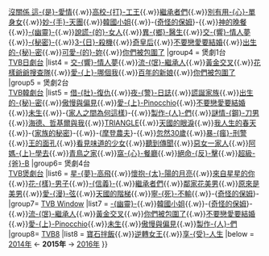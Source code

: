 {{Navbox
<!--劇集名稱跟隨電視台的定名為準，並只記錄該頻道首次播放-->
|name = 2015無綫播映之韓劇
|title = [[無線電視外購韓國劇集列表#2015年|2015無綫電視播映之韓劇]]
|state = collapsed
|group1 = [[翡翠台]]
|list1 = -{[[拜託了，機長|拜托機長]]}-
|group2 = [[高清翡翠台]]
|list2 = [[鯊魚 (韓國電視劇)|鯊魚]]
|group3 = [[J2]]
|list3 = [[來自星星的你]]{{.w}}[[沒關係，是愛情啊|沒關係 這-{是}-愛情]]{{.w}}[[高校處世王|高校-{打}-工王]]{{.w}}[[欲戴王冠，必承其重－繼承者們|繼承者們]]{{.w}}[[心懷叵測的恢單女|別有用-{心}-單身女]]{{.w}}[[Medical Top Team|妙-{手}-天團]]{{.w}}[[韓國小姐 (電視劇)|韓國小姐]]{{.w}}-{[[奇怪的保姆]]}-{{.w}}[[神的晚餐]]{{.w}}[[幽靈 (韓國電視劇)|-{幽靈}-]]{{.w}}[[Miss Ripley|說謊-{的}-女人]]{{.w}}[[異鄉人醫生|異-{鄉}-醫生]]{{.w}}[[交響情人夢 (韓國電視劇)|交-{響}-情人夢]]{{.w}}[[秘密 (2013年電視劇)|-{秘密}-]]{{.w}}[[Three Days|3-{日}-殺機]]{{.w}}[[奇皇后 (電視劇)|奇皇后]]{{.w}}[[不要戀愛要結婚]]{{.w}}[[出生的祕密|出生的-{秘}-密]]{{.w}}[[對我而言可愛的她|可愛-{的}-妳]]{{.w}}[[你們被包圍了]]
|group4 = 煲劇1台<br>[[TVB日劇台]]
|list4 = [[交響情人夢 (韓國電視劇)|交-{響}-情人夢]]{{.w}}[[Big Man|流-{氓}-繼承人]]{{.w}}[[黃金交叉]]{{.w}}[[花樣爺爺搜查隊]]{{.w}}[[Kill Me Heal Me|愛-{上}-哪個我]]{{.w}}[[百年的新娘]]{{.w}}[[你們被包圍了]]
|group5 = 煲劇2台<br>[[TVB韓劇台]]
|list5 = [[布穀鳥巢|借-{肚}-復仇]]{{.w}}[[更夫日誌|夜-{警}-日誌]]{{.w}}[[驚豔的她|謊誕家族]]{{.w}}[[出生的祕密|出生的-{秘}-密]]{{.w}}[[傲慢與偏見 (韓國電視劇)|傲慢與偏見]]{{.w}}[[皮諾丘 (電視劇)|愛-{上}-Pinocchio]]{{.w}}[[不要戀愛要結婚]]{{.w}}[[未生]]{{.w}}-{[[家人之間為何這樣]]}-{{.w}}[[製作人 (韓國電視劇)|製作-{人}-們]]{{.w}}[[鋼鐵人 (電視劇)|謎情-{鋼}-刀男]]{{.w}}[[海德、哲基爾與我]]{{.w}}[[Triangle (電視劇)|TRIANGLE]]{{.w}}[[天國的眼淚]]{{.w}}[[我人生的春天]]{{.w}}-{[[家族的秘密]]}-{{.w}}-{[[摩登農夫]]}-{{.w}}[[Mr. Back|忽然30歲]]{{.w}}[[壞小子們|暴-{瘋}-刑警]]{{.w}}[[王的面孔]]{{.w}}[[看見味道的少女]]{{.w}}[[聽到傳聞]]{{.w}}[[不善良的女人們|惡女一家人]]{{.w}}[[憤怒的媽媽|阿媽-{上}-學去]]{{.w}}[[青鳥之家]]{{.w}}[[心情好又暖|窩-{心}-餐廳]]{{.w}}[[Punch (電視劇)|絕命-{反}-擊]]{{.w}}[[Super Daddy 烈|超級-{爸}-B]]
|group6= 煲劇4台<br>[[TVB煲劇台]]
|list6 = [[Dream High|星-{夢}-高飛]]{{.w}}[[擁抱太陽的月亮|懷抱-{太}-陽的月亮]]{{.w}}[[來自星星的你]]{{.w}}[[流星花園 (韓國電視劇)|花-{樣}-男子]]{{.w}}[[信義 (電視劇)|-{信義}-]]{{.w}}[[欲戴王冠，必承其重－繼承者們|繼承者們]]{{.w}}[[鄰家花美男]]{{.w}}[[原來是美男 (韓國電視劇)|原來是美男]]{{.w}}[[你為我着迷|愛-{漫}-弦]]{{.w}}[[天國的階梯]]{{.w}}[[絕不認輸|寧-{死}-不輸]]{{.w}}-{[[奇怪的保姆]]}-
|group7= [[TVB Window]]
|list7 = [[幽靈 (韓國電視劇)|-{幽靈}-]]{{.w}}[[韓國小姐 (電視劇)|韓國小姐]]{{.w}}-{[[奇怪的保姆]]}-{{.w}}[[Big Man|流-{氓}-繼承人]]{{.w}}[[黃金交叉]]{{.w}}[[你們被包圍了]]{{.w}}[[不要戀愛要結婚]]{{.w}}[[皮諾丘 (電視劇)|愛-{上}-Pinocchio]]{{.w}}[[未生]]{{.w}}[[傲慢與偏見 (韓國電視劇)|傲慢與偏見]]{{.w}}[[製作人 (韓國電視劇)|製作-{人}-們]]
|group8= [[TVB8]]
|list8 = [[寶石拌飯]]{{.w}}[[逆轉女王]]{{.w}}[[過得有滋有味|享-{受}-人生]]
|below = [[Template:2014無綫播映之韓劇|2014年]] ← '''2015年''' → [[Template:2016無綫播映之韓劇|2016年]]
}}